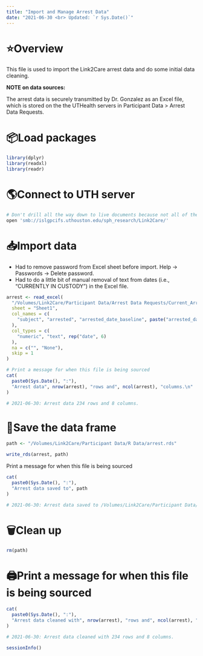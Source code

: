 ```yaml
---
title: "Import and Manage Arrest Data"
date: "2021-06-30 <br> Updated: `r Sys.Date()`"
---
```


# ⭐️Overview

This file is used to import the Link2Care arrest data and do some initial data cleaning. 

**NOTE on data sources:**

The arrest data is securely transmitted by Dr. Gonzalez as an Excel file, which is stored on the the UTHealth servers in Participant Data > Arrest Data Requests.


# 📦Load packages

```r
library(dplyr)
library(readxl)
library(readr)
```


# 🌎Connect to UTH server 

```bash
# Don't drill all the way down to live documents because not all of the data is in live documents.
open 'smb://islgpcifs.uthouston.edu/sph_research/Link2Care/'
```


# 📥Import data 

* Had to remove password from Excel sheet before import. Help -> Passwords -> Delete password.   
* Had to do a little bit of manual removal of text from dates (i.e., "CURRENTLY IN CUSTODY") in the Excel file.   

```r
arrest <- read_excel(
  "/Volumes/Link2Care/Participant Data/Arrest Data Requests/Current_Arrest Data_De-identified_2001-2234.xlsx",
  sheet = "Sheet1",
  col_names = c(
    "subject", "arrested", "arrested_date_baseline", paste("arrested_date", 1:5, sep = "_")
  ),
  col_types = c(
    "numeric", "text", rep("date", 6)
  ),
  na = c("", "None"),
  skip = 1
)

# Print a message for when this file is being sourced
cat(
  paste0(Sys.Date(), ":"),
  "Arrest data", nrow(arrest), "rows and", ncol(arrest), "columns.\n"
)

# 2021-06-30: Arrest data 234 rows and 8 columns.
```


# 💾Save the data frame

```r
path <- "/Volumes/Link2Care/Participant Data/R Data/arrest.rds"
```

```r
write_rds(arrest, path)
```

Print a message for when this file is being sourced

```r
cat(
  paste0(Sys.Date(), ":"),
  "Arrest data saved to", path
)

# 2021-06-30: Arrest data saved to /Volumes/Link2Care/Participant Data/R Data/arrest.rds
```


# 🗑Clean up

```r
rm(path)
```


# 🖨Print a message for when this file is being sourced

```r
cat(
  paste0(Sys.Date(), ":"),
  "Arrest data cleaned with", nrow(arrest), "rows and", ncol(arrest), "columns.\n"
)

# 2021-06-30: Arrest data cleaned with 234 rows and 8 columns.
```

```r
sessionInfo()
```